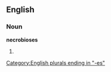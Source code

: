 ==English==

===Noun===
'''necrobioses'''

# {{plural of|[[necrobiosis]]}}

[[Category:English plurals ending in "-es"]]